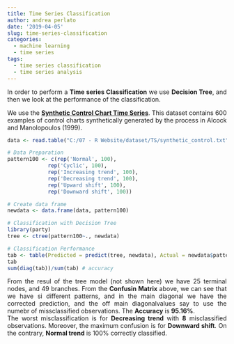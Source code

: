 ```yaml
---
title: Time Series Classification
author: andrea perlato
date: '2019-04-05'
slug: time-series-classification
categories:
  - machine learning
  - time series
tags:
  - time series classification
  - time series analysis
---
```


<style>
body {
text-align: justify}
</style>


In order to perform a **Time series Classification** we use **Decision Tree**, and then we look at the performance of the classification. </br>

We use the [**Synthetic Control Chart Time Series**](http://kdd.ics.uci.edu/databases/synthetic_control/synthetic_control.html). This dataset contains 600 examples of control charts synthetically generated by the process in Alcock and Manolopoulos (1999). 

```r
data <- read.table("C:/07 - R Website/dataset/TS/synthetic_control.txt", header = FALSE)

# Data Preparation
pattern100 <- c(rep('Normal', 100),
             rep('Cyclic', 100),
             rep('Increasing trend', 100),
             rep('Decreasing trend', 100),
             rep('Upward shift', 100),
             rep('Downward shift', 100))

# Create data frame
newdata <- data.frame(data, pattern100)

# Classification with Decision Tree
library(party)
tree <- ctree(pattern100~., newdata)

# Classification Performance
tab <- table(Predicted = predict(tree, newdata), Actual = newdata$pattern100) # confusion matrix
tab
sum(diag(tab))/sum(tab) # accuracy

```
From the resul of the tree model (not shown here) we have 25 terminal nodes, and 49 branches.
From the **Confusin Matrix** above, we can see that we have si different patterns, and in the main diagonal we have the corrected prediction, and the off main diagonalvalues say to use the numebr of missclassified observations. The **Accuracy** is **95.16%**. </br>
The worst misclassification is for **Decreasing trend** with **8** misclassified observations. Moreover, the maximum confusion is for **Downward shift**. 
On the contrary, **Normal trend** is 100% correctly classified.









